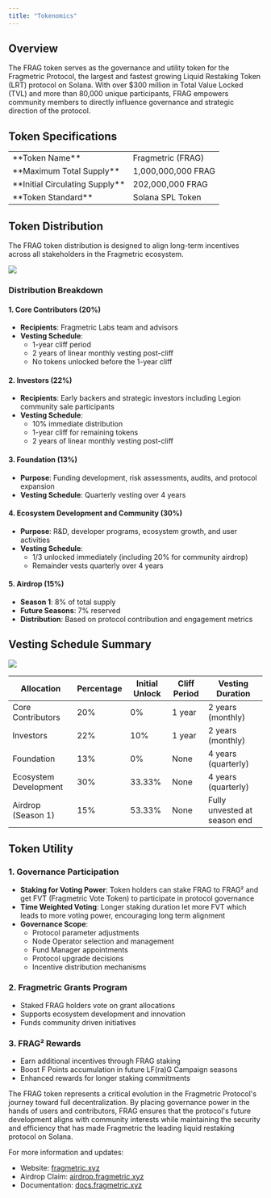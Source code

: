 ```yaml
---
title: "Tokenomics"
---
```


## Overview

The FRAG token serves as the governance and utility token for the Fragmetric Protocol, the largest and fastest growing Liquid Restaking Token (LRT) protocol on Solana. With over $300 million in Total Value Locked (TVL) and more than 80,000 unique participants, FRAG empowers community members to directly influence governance and strategic direction of the protocol.

## Token Specifications

<table>
  <tbody>
    <tr>
      <td>**Token Name**</td>
      <td>Fragmetric (FRAG)</td>
    </tr>
    <tr>
      <td>**Maximum Total Supply**</td>
      <td>1,000,000,000 FRAG</td>
    </tr>
    <tr>
      <td>**Initial Circulating Supply**</td>
      <td>202,000,000 FRAG</td>
    </tr>
    <tr>
      <td>**Token Standard**</td>
      <td>Solana SPL Token</td>
    </tr>
  </tbody>
</table>




## Token Distribution

The FRAG token distribution is designed to align long-term incentives across all stakeholders in the Fragmetric ecosystem.
<Frame>
  <img src="/images/Allocation.png" />
</Frame>

### Distribution Breakdown



#### 1. Core Contributors (20%)
- **Recipients**: Fragmetric Labs team and advisors
- **Vesting Schedule**: 
  - 1-year cliff period
  - 2 years of linear monthly vesting post-cliff
  - No tokens unlocked before the 1-year cliff

#### 2. Investors (22%)
- **Recipients**: Early backers and strategic investors including Legion community sale participants
- **Vesting Schedule**:
  - 10% immediate distribution
  - 1-year cliff for remaining tokens
  - 2 years of linear monthly vesting post-cliff

#### 3. Foundation (13%)
- **Purpose**: Funding development, risk assessments, audits, and protocol expansion
- **Vesting Schedule**: Quarterly vesting over 4 years

#### 4. Ecosystem Development and Community (30%)
- **Purpose**: R&D, developer programs, ecosystem growth, and user activities
- **Vesting Schedule**:
  - 1/3 unlocked immediately (including 20% for community airdrop)
  - Remainder vests quarterly over 4 years

#### 5. Airdrop (15%)
- **Season 1**: 8% of total supply
- **Future Seasons**: 7% reserved
- **Distribution**: Based on protocol contribution and engagement metrics

## Vesting Schedule Summary
<Frame>
  <img src="/images/Distribution.png" />
</Frame>



<table>
  <thead>
    <tr>
      <th>Allocation</th>
      <th>Percentage</th>
      <th>Initial Unlock</th>
      <th>Cliff Period</th>
      <th>Vesting Duration</th>
    </tr>
  </thead>
  <tbody>
    <tr>
      <td>Core Contributors</td>
      <td>20%</td>
      <td>0%</td>
      <td>1 year</td>
      <td>2 years (monthly)</td>
    </tr>
    <tr>
      <td>Investors</td>
      <td>22%</td>
      <td>10%</td>
      <td>1 year</td>
      <td>2 years (monthly)</td>
    </tr>
    <tr>
      <td>Foundation</td>
      <td>13%</td>
      <td>0%</td>
      <td>None</td>
      <td>4 years (quarterly)</td>
    </tr>
    <tr>
      <td>Ecosystem Development</td>
      <td>30%</td>
      <td>33.33%</td>
      <td>None</td>
      <td>4 years (quarterly)</td>
    </tr>
    <tr>
      <td>Airdrop (Season 1)</td>
      <td>15%</td>
      <td>53.33%</td>
      <td>None</td>
      <td>Fully unvested at season end</td>
    </tr>
  </tbody>
</table>

## Token Utility

### 1. Governance Participation
- **Staking for Voting Power**: Token holders can stake FRAG to FRAG² and get FVT (Fragmetric Vote Token) to participate in protocol governance
- **Time Weighted Voting**: Longer staking duration let more FVT which leads to more voting power, encouraging long term alignment
- **Governance Scope**:
  - Protocol parameter adjustments
  - Node Operator selection and management
  - Fund Manager appointments
  - Protocol upgrade decisions
  - Incentive distribution mechanisms

### 2. Fragmetric Grants Program
- Staked FRAG holders vote on grant allocations
- Supports ecosystem development and innovation
- Funds community driven initiatives

### 3. FRAG² Rewards
- Earn additional incentives through FRAG staking
- Boost F Points accumulation in future LF(ra)G Campaign seasons
- Enhanced rewards for longer staking commitments


The FRAG token represents a critical evolution in the Fragmetric Protocol's journey toward full decentralization. By placing governance power in the hands of users and contributors, FRAG ensures that the protocol's future development aligns with community interests while maintaining the security and efficiency that has made Fragmetric the leading liquid restaking protocol on Solana.

For more information and updates:
- Website: [fragmetric.xyz](https://fragmetric.xyz)
- Airdrop Claim: [airdrop.fragmetric.xyz](https://airdrop.fragmetric.xyz)
- Documentation: [docs.fragmetric.xyz](https://docs.fragmetric.xyz)